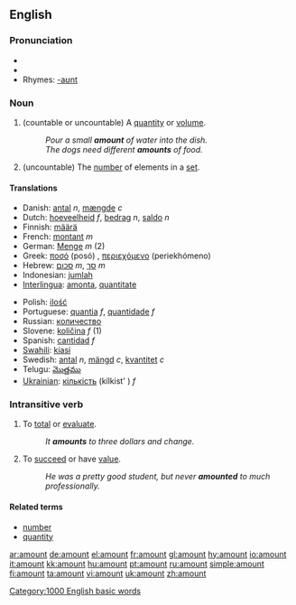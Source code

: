 ==English==

===Pronunciation===
*{{AHD|/ə-mount'/}}
*{{audio|en-us-amount.ogg|Audio (US)}}
*Rhymes: [[Rhymes:English:-aʊnt|-aʊnt]]

===Noun===
{{en-noun|s|-}}

# (countable or uncountable) A [[quantity]] or [[volume]].
#:''Pour a small '''amount''' of water into the dish.''
#:''The dogs need different '''amounts''' of food.''
# (uncountable) The [[number]] of elements in a [[set]].

====Translations====
{{top}}
*Danish: [[antal]] ''n'', [[mængde]] ''c''
*Dutch: [[hoeveelheid]] ''f'', [[bedrag]] ''n'', [[saldo]] ''n''
*Finnish: [[määrä]]
*French: [[montant]] ''m''
*German: [[Menge]] ''m'' (2)
*Greek: [[ποσό]] (posó) {{n}}, [[περιεχόμενο]] (periekhómeno) {{n}}
*Hebrew: [[סכום]] ''m'', [[סך]] ''m''
*Indonesian: [[jumlah]]
*[[Interlingua]]: [[amonta]], [[quantitate]]
{{mid}}
*Polish: [[ilość]] {{f}}
*Portuguese: [[quantia]] ''f'', [[quantidade]] ''f''
*Russian: [[количество]]
*Slovene: [[količina]] ''f'' (1)
*Spanish: [[cantidad]] ''f''
*[[Swahili]]: [[kiasi]]
*Swedish: [[antal]] ''n'', [[mängd]] ''c'', [[kvantitet]] ''c''
*Telugu: [[మొత్తము]]
*[[Ukrainian]]: [[кількість]] (kílkist' ) ''f''
{{bottom}}

===Intransitive verb===
{{en-verb}}

# To [[total]] or [[evaluate]].
#:''It '''amounts''' to three dollars and change.''
# To [[succeed]] or have [[value]].
#:''He was a pretty good student, but never '''amounted''' to much professionally.''

====Related terms====
*[[number]]
*[[quantity]]

[[Category:1000 English basic words]]

[[ar:amount]]
[[de:amount]]
[[el:amount]]
[[fr:amount]]
[[gl:amount]]
[[hy:amount]]
[[io:amount]]
[[it:amount]]
[[kk:amount]]
[[hu:amount]]
[[pt:amount]]
[[ru:amount]]
[[simple:amount]]
[[fi:amount]]
[[ta:amount]]
[[vi:amount]]
[[uk:amount]]
[[zh:amount]]